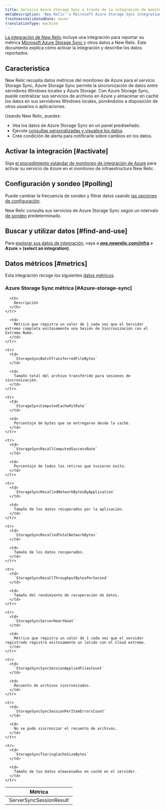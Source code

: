 ```yaml
---
title: Servicio Azure Storage Sync a través de la integración de monitoreo de Azure
metaDescription: 'New Relic''s Microsoft Azure Storage Sync integration: what data it reports and how to enable it.'
freshnessValidatedDate: never
translationType: machine
---
```


[La integración de New Relic](/docs/infrastructure/integrations-getting-started/getting-started/introduction-infrastructure-integrations) incluye una integración para reportar su métrica [Microsoft Azure Storage Sync ](https://azure.microsoft.com/en-us/services/storagesync/)y otros datos a New Relic. Este documento explica cómo activar la integración y describe los datos reportados.

## Característica

New Relic recopila datos métricos del monitoreo de Azure para el servicio Storage Sync, Azure Storage Sync permite la sincronización de datos entre servidores Windows locales y Azure Storage. Con Azure Storage Sync, puede centralizar sus servicios de archivos en Azure y almacenar en caché los datos en sus servidores Windows locales, poniéndolos a disposición de otros usuarios o aplicaciones.

Usando New Relic, puedes:

* Vea los datos de Azure Storage Sync en un panel prediseñado.
* Ejecute [consultas personalizadas y visualice los datos](/docs/infrastructure/integrations-getting-started/getting-started/use-integration-data-new-relic-insights).
* Cree condición de alerta para notificarle sobre cambios en los datos.

## Activar la integración [#activate]

Siga [el procedimiento estándar de monitoreo de integración de Azure](/docs/infrastructure/microsoft-azure-integrations/azure-integrations-list/azure-monitor) para activar su servicio de Azure en el monitoreo de infraestructura New Relic .

## Configuración y sondeo [#polling]

Puede cambiar la frecuencia de sondeo y filtrar datos usando [las opciones de configuración](/docs/infrastructure/microsoft-azure-integrations/azure-integrations-list/azure-monitor/#settings).

New Relic consulta sus servicios de Azure Storage Sync según un intervalo [de sondeo](/docs/infrastructure/microsoft-azure-integrations/azure-integrations-list/azure-monitor/#settings) predeterminado.

## Buscar y utilizar datos [#find-and-use]

Para [explorar sus datos de integración](/docs/infrastructure/integrations/find-use-infrastructure-integration-data), vaya a <DNT>**[one.newrelic.com/infra](https://one.newrelic.com/infra) > Azure > (select an integration)**</DNT>.

## Datos métricos [#metrics]

Esta integración recoge los siguientes [datos métricos](/docs/infrastructure/integrations-getting-started/getting-started/understand-integration-data-data-types#metric).

### Azure Storage Sync métrica [#Azure-storage-sync]

<table>
  <thead>
    <tr>
      <th style={{ width: "300px" }}>
        Métrica
      </th>

      <th>
        Descripción
      </th>
    </tr>
  </thead>

  <tbody>
    <tr>
      <td>
        `ServerSyncSessionResult`
      </td>

      <td>
        Métrica que registra un valor de 1 cada vez que el Servidor extremo completa exitosamente una Sesión de Sincronización con el Extremo Nube.
      </td>
    </tr>

    <tr>
      <td>
        `StorageSyncBatchTransferredFileBytes`
      </td>

      <td>
        Tamaño total del archivo transferido para sesiones de sincronización.
      </td>
    </tr>

    <tr>
      <td>
        `StorageSyncComputedCacheHitRate`
      </td>

      <td>
        Porcentaje de bytes que se entregaron desde la caché.
      </td>
    </tr>

    <tr>
      <td>
        `StorageSyncRecallComputedSuccessRate`
      </td>

      <td>
        Porcentaje de todos los retiros que tuvieron éxito.
      </td>
    </tr>

    <tr>
      <td>
        `StorageSyncRecalledNetworkBytesByApplication`
      </td>

      <td>
        Tamaño de los datos recuperados por la aplicación.
      </td>
    </tr>

    <tr>
      <td>
        `StorageSyncRecalledTotalNetworkBytes`
      </td>

      <td>
        Tamaño de los datos recuperados.
      </td>
    </tr>

    <tr>
      <td>
        `StorageSyncRecallThroughputBytesPerSecond`
      </td>

      <td>
        Tamaño del rendimiento de recuperación de datos.
      </td>
    </tr>

    <tr>
      <td>
        `StorageSyncServerHeartbeat`
      </td>

      <td>
        Métrica que registra un valor de 1 cada vez que el servidor registrado registra exitosamente un latido con el Cloud extremo.
      </td>
    </tr>

    <tr>
      <td>
        `StorageSyncSyncSessionAppliedFilesCount`
      </td>

      <td>
        Recuento de archivos sincronizados.
      </td>
    </tr>

    <tr>
      <td>
        `StorageSyncSyncSessionPerItemErrorsCount`
      </td>

      <td>
        No se pudo sincronizar el recuento de archivos.
      </td>
    </tr>

    <tr>
      <td>
        `StorageSyncTieringCacheSizeBytes`
      </td>

      <td>
        Tamaño de los datos almacenados en caché en el servidor.
      </td>
    </tr>
  </tbody>
</table>